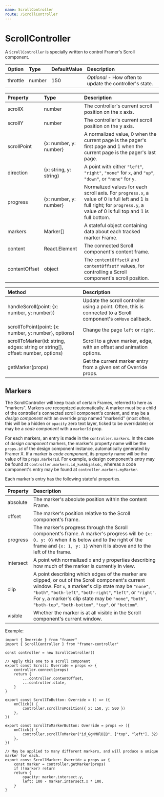 ```yaml
---
name: ScrollController
route: /ScrollController
---
```


# ScrollController

A `ScrollController` is specially written to control Framer's Scroll component.

| Option   | Type   | DefaultValue | Description                                              |
| :------- | :----- | :----------- | :------------------------------------------------------- |
| throttle | number | 150          | _Optional_ - How often to update the controller's state. |

| Property      | Type                   | Description                                                                                                                                                               |
| :------------ | :--------------------- | :------------------------------------------------------------------------------------------------------------------------------------------------------------------------ |
| scrollX       | number                 | The controller's current scroll position on the x axis.                                                                                                                   |
| scrollY       | number                 | The controller's current scroll position on the y axis.                                                                                                                   |
| scrollPoint   | {x: number, y: number} | A normalized value, 0 when the current page is the pager's first page and 1 when the current page is the pager's last page.                                               |
| direction     | {x: string, y: string} | A point with either `"left"`, `"right"`, `"none"` for `x`, and `"up"`, `"down"`, or `"none"` for `y`.                                                                     |
| progress      | {x: number, y: number} | Normalized values for each scroll axis. For `progress.x`, a value of 0 is full left and 1 is full right; for `progress.y`, a value of 0 is full top and 1 is full bottom. |
| markers       | Marker[]               | A stateful object containing data about each tracked marker Frame.                                                                                                        |
| content       | React.Element          | The connected Scroll component's content frame.                                                                                                                           |
| contentOffset | object                 | The `contentOffsetX` and `contentOffsetY` values, for controlling a Scroll component's scroll position.                                                                   |

| Method                                                                         | Description                                                                                                     |
| :----------------------------------------------------------------------------- | :-------------------------------------------------------------------------------------------------------------- |
| handleScroll(point: {x: number, y: number})                                    | Update the scroll controller using a point. Often, this is connected to a Scroll component's `onMove` callback. |
| scrollToPoint(point: {x: number, y: number}, options)                          | Change the page `left` or `right`.                                                                              |
| scrollToMarker(id: string, edges: string or string[], offset: number, options) | Scroll to a given marker, edge, with an offset and animation options.                                           |
| getMarker(props)                                                               | Get the current marker entry from a given set of Override props.                                                |

## Markers

The ScrollController will keep track of certain Frames, referred to here as "markers". Markers are recognized automatically. A marker must be a child of the controller's connected scroll component's content, and may be a _design component_ with an override prop named "markerId" (most often, this will be a hidden or `opacity` zero text layer, ticked to be overridable) or may be a _code component_ with a `markerId` prop.

For each markers, an entry is made in the `controller.markers`. In the case of _design component_ markers, the marker's property name will be the `props.id` of the design component instance, automatically generated by Framer X. If a marker is _code component_, its property name will be the value of its `props.markerId`. For example, a design component's entry may be found at `controller.markers.id_kukhbjalsdc`, whereas a code component's entry may be found at `controller.markers.myMarker`.

Each marker's entry has the following stateful properties.

| Property  | Description                                                                                                                                                                                                                                                                                                                                  |
| :-------- | :------------------------------------------------------------------------------------------------------------------------------------------------------------------------------------------------------------------------------------------------------------------------------------------------------------------------------------------- |
| absolute  | The marker's absolute position within the content Frame.                                                                                                                                                                                                                                                                                     |
| offset    | The marker's position relative to the Scroll component's frame.                                                                                                                                                                                                                                                                              |
| progress  | The marker's progress through the Scroll component's frame. A marker's progress will be `{x: 0, y: 0}` when it is below and to the right of the frame and `{x: 1, y: 1}` when it is above and to the left of the frame.                                                                                                                      |
| intersect | A point with normalized `x` and `y` properties describing how much of the marker is currently in view.                                                                                                                                                                                                                                       |
| clip      | A point describing which edges of the marker are clipped, or out of the Scroll component's current window. For `x`, a marker's clip state may be `"none"`, `"both"`, `"both-left"`, `"both-right"`, `"left"`, or `"right"`. For `y`, a marker's clip state may be `"none"`, `"both"`, `"both-top"`, `"both-bottom"`, `"top"`, or `"bottom"`. |
| visible   | Whether the marker is at all visible in the Scroll component's current window.                                                                                                                                                                                                                                                               |

Example:

```tsx
import { Override } from "framer"
import { ScrollController } from "framer-controller"

const controller = new ScrollController()

// Apply this one to a scroll component
export const Scroll: Override = props => {
	controller.connect(props)
	return {
		...controller.contentOffset,
		...controller.state,
	}
}

export const ScrollToButton: Override = () => ({
	onClick() {
		controller.scrollToPosition({ x: 150, y: 500 })
	},
})

export const ScrollToMarkerButton: Override = props => ({
	onClick() {
		controller.scrollToMarker("id_GgNM8lDZQ", ["top", "left"], 32)
	},
})

// May be applied to many different markers, and will produce a unique marker for each.
export const ScrollMarker: Override = props => {
	const marker = controller.getMarker(props)
	if (!marker) return
	return {
		opacity: marker.intersect.y,
		left: 100 - marker.intersect.x * 100,
	}
}
```
